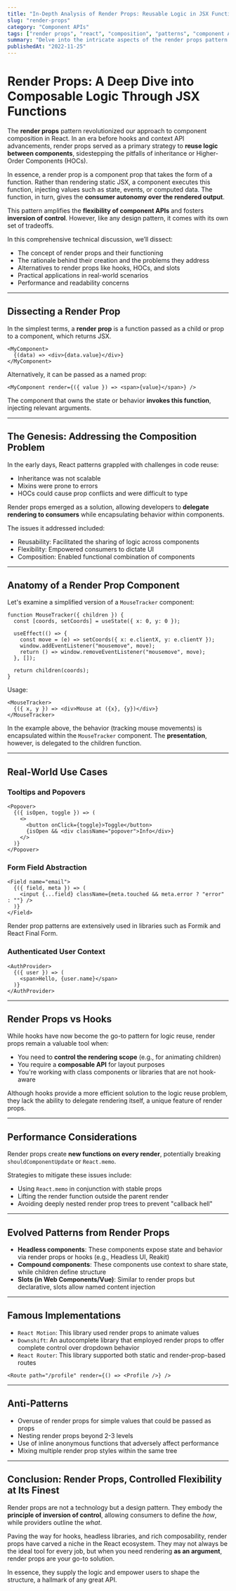 ```yaml
---
title: "In-Depth Analysis of Render Props: Reusable Logic in JSX Functions"
slug: "render-props"
category: "Component APIs"
tags: ["render props", "react", "composition", "patterns", "component APIs"]
summary: "Delve into the intricate aspects of the render props pattern — a pioneer in enabling logic reuse through function-as-child components. Investigate its evolution, power, and position in the contemporary React ecosystem alongside hooks and context."
publishedAt: "2022-11-25"
---
```


# Render Props: A Deep Dive into Composable Logic Through JSX Functions

The **render props** pattern revolutionized our approach to component composition in React. In an era before hooks and context API advancements, render props served as a primary strategy to **reuse logic between components**, sidestepping the pitfalls of inheritance or Higher-Order Components (HOCs).

In essence, a render prop is a component prop that takes the form of a function. Rather than rendering static JSX, a component executes this function, injecting values such as state, events, or computed data. The function, in turn, gives the **consumer autonomy over the rendered output**.

This pattern amplifies the **flexibility of component APIs** and fosters **inversion of control**. However, like any design pattern, it comes with its own set of tradeoffs. 

In this comprehensive technical discussion, we’ll dissect:

- The concept of render props and their functioning
- The rationale behind their creation and the problems they address
- Alternatives to render props like hooks, HOCs, and slots
- Practical applications in real-world scenarios
- Performance and readability concerns

---

## Dissecting a Render Prop

In the simplest terms, a **render prop** is a function passed as a child or prop to a component, which returns JSX.

```tsx
<MyComponent>
  {(data) => <div>{data.value}</div>}
</MyComponent>
```

Alternatively, it can be passed as a named prop:

```tsx
<MyComponent render={({ value }) => <span>{value}</span>} />
```

The component that owns the state or behavior **invokes this function**, injecting relevant arguments.

---

## The Genesis: Addressing the Composition Problem

In the early days, React patterns grappled with challenges in code reuse:
- Inheritance was not scalable
- Mixins were prone to errors
- HOCs could cause prop conflicts and were difficult to type

Render props emerged as a solution, allowing developers to **delegate rendering to consumers** while encapsulating behavior within components.

The issues it addressed included:
- Reusability: Facilitated the sharing of logic across components
- Flexibility: Empowered consumers to dictate UI
- Composition: Enabled functional combination of components

---

## Anatomy of a Render Prop Component

Let's examine a simplified version of a `MouseTracker` component:

```tsx
function MouseTracker({ children }) {
  const [coords, setCoords] = useState({ x: 0, y: 0 });

  useEffect(() => {
    const move = (e) => setCoords({ x: e.clientX, y: e.clientY });
    window.addEventListener("mousemove", move);
    return () => window.removeEventListener("mousemove", move);
  }, []);

  return children(coords);
}
```

Usage:

```tsx
<MouseTracker>
  {({ x, y }) => <div>Mouse at ({x}, {y})</div>}
</MouseTracker>
```

In the example above, the behavior (tracking mouse movements) is encapsulated within the `MouseTracker` component. The **presentation**, however, is delegated to the children function.

---

## Real-World Use Cases

### Tooltips and Popovers

```tsx
<Popover>
  {({ isOpen, toggle }) => (
    <>
      <button onClick={toggle}>Toggle</button>
      {isOpen && <div className="popover">Info</div>}
    </>
  )}
</Popover>
```

### Form Field Abstraction

```tsx
<Field name="email">
  {({ field, meta }) => (
    <input {...field} className={meta.touched && meta.error ? "error" : ""} />
  )}
</Field>
```

Render prop patterns are extensively used in libraries such as Formik and React Final Form.

### Authenticated User Context

```tsx
<AuthProvider>
  {({ user }) => (
    <span>Hello, {user.name}</span>
  )}
</AuthProvider>
```

---

## Render Props vs Hooks

While hooks have now become the go-to pattern for logic reuse, render props remain a valuable tool when:
- You need to **control the rendering scope** (e.g., for animating children)
- You require a **composable API** for layout purposes
- You're working with class components or libraries that are not hook-aware

Although hooks provide a more efficient solution to the logic reuse problem, they lack the ability to delegate rendering itself, a unique feature of render props.

---

## Performance Considerations

Render props create **new functions on every render**, potentially breaking `shouldComponentUpdate` or `React.memo`.

Strategies to mitigate these issues include:
- Using `React.memo` in conjunction with stable props
- Lifting the render function outside the parent render
- Avoiding deeply nested render prop trees to prevent "callback hell"

---

## Evolved Patterns from Render Props

- **Headless components**: These components expose state and behavior via render props or hooks (e.g., Headless UI, Reakit)
- **Compound components**: These components use context to share state, while children define structure
- **Slots (in Web Components/Vue)**: Similar to render props but declarative, slots allow named content injection

---

## Famous Implementations

- `React Motion`: This library used render props to animate values
- `Downshift`: An autocomplete library that employed render props to offer complete control over dropdown behavior
- `React Router`: This library supported both static and render-prop-based routes

```tsx
<Route path="/profile" render={() => <Profile />} />
```

---

## Anti-Patterns

- Overuse of render props for simple values that could be passed as props
- Nesting render props beyond 2-3 levels
- Use of inline anonymous functions that adversely affect performance
- Mixing multiple render prop styles within the same tree

---

## Conclusion: Render Props, Controlled Flexibility at Its Finest

Render props are not a technology but a design pattern. They embody the **principle of inversion of control**, allowing consumers to define the *how*, while providers outline the *what*.

Paving the way for hooks, headless libraries, and rich composability, render props have carved a niche in the React ecosystem. They may not always be the ideal tool for every job, but when you need rendering **as an argument**, render props are your go-to solution.

In essence, they supply the logic and empower users to shape the structure, a hallmark of any great API.